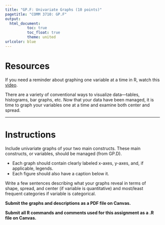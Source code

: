 ---
title: "GP.F: Univariate Graphs (10 points)"
pagetitle: "COMM 3710: GP.F"
output:
  html_document:
          toc: true
          toc_float: true
          theme: united
urlcolor: blue
---

# Resources
If you need a reminder about graphing one variable at a time in R, watch this [video](https://youtu.be/mwLyXHfCPdE).

There are a variety of conventional ways to visualize data---tables, histograms, bar graphs, etc. Now that your data have been managed, it is time to graph your variables one at a time and examine both center and spread.

---

# Instructions
Include univariate graphs of your two main constructs. These main constructs, or variables, should be managed (from GP.D).

- Each graph should contain clearly labeled x-axes, y-axes, and, if applicable, legends.
- Each figure should also have a caption below it.

Write a few sentences describing what your graphs reveal in terms of shape, spread, and center (if variable is quantitative) and most/least frequent categories if variable is categorical.

**Submit the graphs and descriptions as a PDF file on Canvas.**

**Submit all R commands and comments used for this assignment as a .R file on Canvas.**